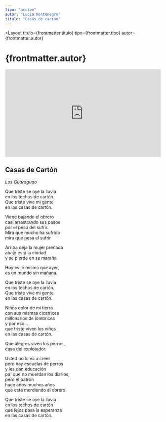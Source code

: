 ```yaml
---
tipo: "accion"
autor: "Lucía Montenegro"
titulo: "Casas de cartón"
---
```



<Layout
  titulo={frontmatter.titulo}
  tipo={frontmatter.tipo}
  autor={frontmatter.autor}
>

<Prose>
<ImageCaption
  mobileImgUrl={imageCasasDeCarton}
  desktopImgUrl={imageCasasDeCarton}
  caption="Pie de foto"
  alt="alt"
  clase="mt-20"
/>

  <h1>{frontmatter.autor}</h1>
</Prose>

<div class="w-full">
  <div style="position:relative;padding-top:56.25%;">
    <iframe
      src="https://iframe.mediadelivery.net/embed/201842/577b0eae-876e-441a-ab9f-830d776e1589?autoplay=false&loop=false&muted=false&preload=true&responsive=true"
      loading="lazy"
      style="border:0;position:absolute;top:0;height:100%;width:100%;"
      allow="accelerometer;gyroscope;autoplay;encrypted-media;picture-in-picture;"
      allowfullscreen="true"
    ></iframe>
  </div>
</div>

<Prose>

## Casas de Cartón

_Los Guaraguao_

Que triste se oye la lluvia\
en los techos de cartón.\
Que triste vive mi gente\
en las casas de cartón.

Viene bajando el obrero\
casi arrastrando sus pasos\
por el peso del sufrir.\
Mira que mucho ha sufrido\
mira que pesa el sufrir

Arriba deja la mujer preñada\
abajo está la ciudad\
y se pierde en su maraña

Hoy es lo mismo que ayer,\
es un mundo sin mañana.

Que triste se oye la lluvia\
en los techos de cartón.\
Que triste vive mi gente\
en las casas de cartón.

Niños color de mi tierra\
con sus mismas cicatrices\
millonarios de lombrices\
y por eso...\
que triste viven los niños\
en las casas de cartón.

Que alegres viven los perros,\
casa del explotador.

Usted no lo va a creer\
pero hay escuelas de perros\
y les dan educación\
pa' que no muerdan los diarios,\
pero el patrón\
hace años muchos años\
que está mordiendo al obrero.

Que triste se oye la lluvia\
en los techos de cartón\
que lejos pasa la esperanza\
en las casas de cartón.

</Prose>
</Layout>

